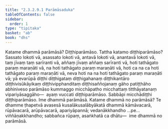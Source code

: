 ```yaml
---
title: "2.3.2.9.1 Parāmāsaduka"
tableOfContents: false
sidebar:
  order: 1
type: "tipitaka"
basket: "ab"
book: "dhs"
---
```



<DynamicBreadcrumb />

<Division number="1180" book="dhs" bookNo="29" page="236">

<Paragraph number="1875" book="dhs">
Katame dhammā parāmāsā? Diṭṭhiparāmāso.
</Paragraph>

</Division>
<Division number="1181" book="dhs" bookNo="29" page="236">

<Paragraph number="1876" book="dhs">
Tattha katamo diṭṭhiparāmāso? Sassato lokoti vā, asassato lokoti vā, antavā lokoti vā, anantavā lokoti vā, taṃ jīvaṃ taṃ sarīranti vā, aññaṃ jīvaṃ aññaṃ sarīranti vā, hoti tathāgato paraṃ maraṇāti vā, na hoti tathāgato paraṃ maraṇāti vā, hoti ca na ca hoti tathāgato paraṃ maraṇāti vā, neva hoti na na hoti tathāgato paraṃ maraṇāti vā; yā evarūpā diṭṭhi diṭṭhigataṃ diṭṭhigahanaṃ diṭṭhikantāro diṭṭhivisūkāyikaṃ diṭṭhivipphanditaṃ diṭṭhisaññojanaṃ gāho patiṭṭhāho abhiniveso parāmāso kummaggo micchāpatho micchattaṃ titthāyatanaṃ vipariyāsaggāho—  ayaṃ vuccati diṭṭhiparāmāso. Sabbāpi micchādiṭṭhi diṭṭhiparāmāso.
</Paragraph>

<Paragraph number="1877" book="dhs">
Ime dhammā parāmāsā.
</Paragraph>

</Division>
<Division number="1182" book="dhs" bookNo="29" page="237">

<Paragraph number="1878" book="dhs">
Katame dhammā no parāmāsā? Te dhamme ṭhapetvā avasesā kusalākusalābyākatā dhammā kāmāvacarā, rūpāvacarā, arūpāvacarā, apariyāpannā; vedanākkhandho …pe…  viññāṇakkhandho; sabbañca rūpaṃ, asaṅkhatā ca dhātu—  ime dhammā no parāmāsā.
</Paragraph>
</Division>